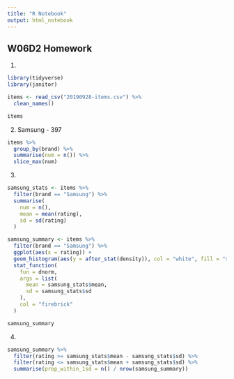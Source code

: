 ```yaml
---
title: "R Notebook"
output: html_notebook
---
```


## W06D2 Homework

1)
```r
library(tidyverse)
library(janitor)

items <- read_csv("20190928-items.csv") %>% 
  clean_names()
```
```r
items
```

2) Samsung - 397
```r
items %>% 
  group_by(brand) %>% 
  summarise(num = n()) %>% 
  slice_max(num)
```

3)
```r
samsung_stats <- items %>%
  filter(brand == "Samsung") %>% 
  summarise(
    num = n(),
    mean = mean(rating),
    sd = sd(rating)
  )

samsung_summary <- items %>% 
  filter(brand == "Samsung") %>% 
  ggplot(aes(x = rating)) +
  geom_histogram(aes(y = after_stat(density)), col = "white", fill = "springgreen4") +
  stat_function(
    fun = dnorm,
    args = list(
      mean = samsung_stats$mean,
      sd = samsung_stats$sd
    ),
    col = "firebrick"
  )

samsung_summary
```

4)
```r
samsung_summary %>%
  filter(rating >= samsung_stats$mean - samsung_stats$sd) %>%
  filter(rating <= samsung_stats$mean + samsung_stats$sd) %>%
  summarise(prop_within_1sd = n() / nrow(samsung_summary))
```

